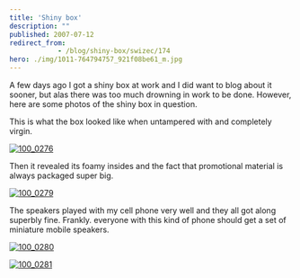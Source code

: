 ```yaml
---
title: 'Shiny box'
description: ""
published: 2007-07-12
redirect_from: 
            - /blog/shiny-box/swizec/174
hero: ./img/1011-764794757_921f08be61_m.jpg
---
```

A few days ago I got a shiny box at work and I did want to blog about it sooner, but alas there was too much drowning in work to be done. However, here are some photos of the shiny box in question.

This is what the box looked like when untampered with and completely virgin.

[![100_0276](./img/1011-764794757_921f08be61_m.jpg)](http://www.flickr.com/photos/swiz/764794757/ "Photo Sharing")

Then it revealed its foamy insides and the fact that promotional material is always packaged super big.

[![100_0279](./img/1312-764794807_ec57bcb4fd_m.jpg)](http://www.flickr.com/photos/swiz/764794807/ "Photo Sharing")

The speakers played with my cell phone very well and they all got along superbly fine. Frankly. everyone with this kind of phone should get a set of miniature mobile speakers.

[![100_0280](./img/1418-764794957_9958dfbad7_m.jpg)](http://www.flickr.com/photos/swiz/764794957/ "Photo Sharing")

[![100_0281](./img/1339-764795045_cecf0437de_m.jpg)](http://www.flickr.com/photos/swiz/764795045/ "Photo Sharing")
